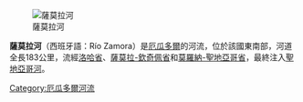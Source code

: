 [[Image:Puentedezumbi.jpg|薩莫拉河]]

'''薩莫拉河'''（西班牙語：Río Zamora）是[[厄瓜多爾|厄瓜多爾]]的河流，位於該國東南部，河道全長183公里，流經[[洛哈省|洛哈省]]、[[薩莫拉-欽奇佩省|薩莫拉-欽奇佩省]]和[[莫羅納-聖地亞哥省|莫羅納-聖地亞哥省]]，最終注入[[聖地亞哥河_(亞馬遜河流域)|聖地亞哥河]]。

{{Ecuador-geo-stub}}
[[Category:厄瓜多爾河流|Category:厄瓜多爾河流]]